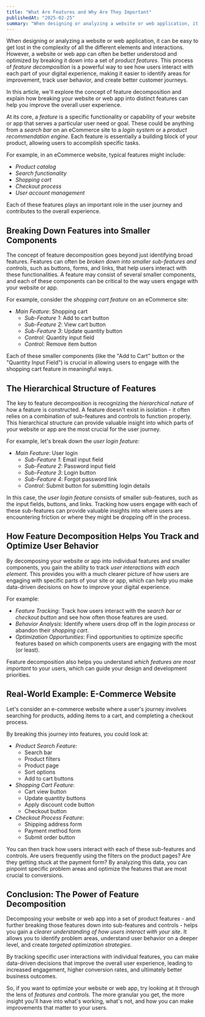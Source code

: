 ```yaml
---
title: "What Are Features and Why Are They Important"
publishedAt: "2025-02-25"
summary: "When designing or analyzing a website or web application, it can be easy to get lost in the complexity of all the different elements and interactions. However, a website or web app can often be better understood and optimized by breaking it down into a set of product features. This process of feature decomposition is a powerful way to see how users interact with each part of your digital experience, making it easier to identify areas for improvement, track user behavior, and create better customer journeys."
---
```


When designing or analyzing a website or web application, it can be easy to get lost in the complexity of all the different elements and interactions. However, a website or web app can often be better understood and optimized by breaking it down into a set of *product features*. This process of *feature decomposition* is a powerful way to see how users interact with each part of your digital experience, making it easier to identify areas for improvement, track user behavior, and create better customer journeys.

In this article, we'll explore the concept of feature decomposition and explain how breaking your website or web app into distinct features can help you improve the overall user experience.

At its core, a *feature* is a specific functionality or capability of your website or app that serves a particular user need or goal. These could be anything from a *search bar* on an eCommerce site to a *login system* or a *product recommendation engine*. Each feature is essentially a building block of your product, allowing users to accomplish specific tasks.

For example, in an eCommerce website, typical features might include:
- *Product catalog*
- *Search functionality*
- *Shopping cart*
- *Checkout process*
- *User account management*

Each of these features plays an important role in the user journey and contributes to the overall experience.

## Breaking Down Features into Smaller Components

The concept of feature decomposition goes beyond just identifying broad features. Features can often be *broken down into smaller sub-features and controls*, such as buttons, forms, and links, that help users interact with these functionalities. A feature may consist of several smaller components, and each of these components can be critical to the way users engage with your website or app.

For example, consider the *shopping cart feature* on an eCommerce site:
- *Main Feature*: Shopping cart
   - *Sub-Feature 1*: Add to cart button
   - *Sub-Feature 2*: View cart button
   - *Sub-Feature 3*: Update quantity button
   - *Control*: Quantity input field
   - *Control*: Remove item button

Each of these smaller components (like the "Add to Cart" button or the "Quantity Input Field") is crucial in allowing users to engage with the shopping cart feature in meaningful ways.

## The Hierarchical Structure of Features

The key to feature decomposition is recognizing the *hierarchical nature* of how a feature is constructed. A feature doesn't exist in isolation - it often relies on a combination of sub-features and controls to function properly. This hierarchical structure can provide valuable insight into which parts of your website or app are the most crucial for the user journey.

For example, let's break down the *user login feature*:
- *Main Feature*: User login
   - *Sub-Feature 1*: Email input field
   - *Sub-Feature 2*: Password input field
   - *Sub-Feature 3*: Login button
   - *Sub-Feature 4*: Forgot password link
   - *Control*: Submit button for submitting login details

In this case, the *user login feature* consists of smaller sub-features, such as the input fields, buttons, and links. Tracking how users engage with each of these sub-features can provide valuable insights into where users are encountering friction or where they might be dropping off in the process.

## How Feature Decomposition Helps You Track and Optimize User Behavior

By decomposing your website or app into individual features and smaller components, you gain the ability to track *user interactions with each element*. This provides you with a much clearer picture of how users are engaging with specific parts of your site or app, which can help you make data-driven decisions on how to improve your digital experience.

For example:
- *Feature Tracking*: Track how users interact with the *search bar* or *checkout button* and see how often those features are used.
- *Behavior Analysis*: Identify where users drop off in the *login process* or abandon their *shopping cart*.
- *Optimization Opportunities*: Find opportunities to optimize specific features based on which components users are engaging with the most (or least).

Feature decomposition also helps you understand *which features are most important* to your users, which can guide your design and development priorities.

## Real-World Example: E-Commerce Website

Let's consider an e-commerce website where a user's journey involves searching for products, adding items to a cart, and completing a checkout process.

By breaking this journey into features, you could look at:
- *Product Search Feature*: 
   - Search bar
   - Product filters
   - Product page
   - Sort options
   - Add to cart buttons
- *Shopping Cart Feature*:
   - Cart view button
   - Update quantity buttons
   - Apply discount code button
   - Checkout button
- *Checkout Process Feature*:
   - Shipping address form
   - Payment method form
   - Submit order button

You can then track how users interact with each of these sub-features and controls. Are users frequently using the filters on the product pages? Are they getting stuck at the payment form? By analyzing this data, you can pinpoint specific problem areas and optimize the features that are most crucial to conversions.

## Conclusion: The Power of Feature Decomposition

Decomposing your website or web app into a set of product features - and further breaking those features down into sub-features and controls - helps you gain a *clearer understanding of how users interact with your site*. It allows you to identify problem areas, understand user behavior on a deeper level, and create *targeted optimization strategies*.

By tracking specific user interactions with individual features, you can make data-driven decisions that improve the overall user experience, leading to increased engagement, higher conversion rates, and ultimately better business outcomes.

So, if you want to optimize your website or web app, try looking at it through the lens of *features and controls*. The more granular you get, the more insight you'll have into what's working, what's not, and how you can make improvements that matter to your users.